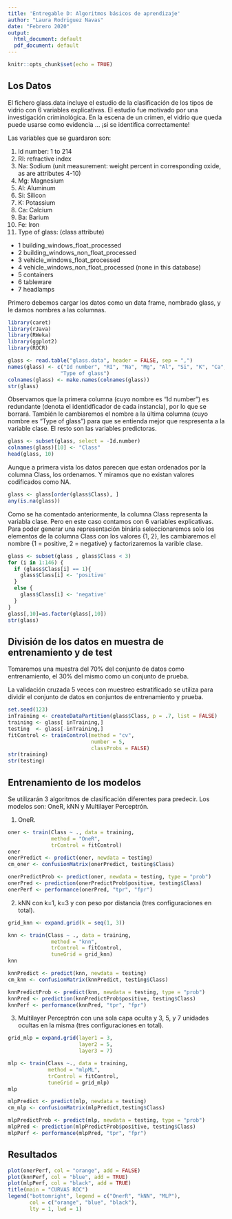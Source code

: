 ```yaml
---
title: 'Entregable D: Algoritmos básicos de aprendizaje'
author: "Laura Rodriguez Navas"
date: "Febrero 2020"
output:
  html_document: default
  pdf_document: default
---
```


```r
knitr::opts_chunk$set(echo = TRUE)
```

## Los Datos

El fichero glass.data incluye el estudio de la clasificación de los tipos de vidrio con 6 variables explicativas. El estudio fue motivado por una investigación criminológica. En la escena de un crimen, el vidrio que queda puede usarse como evidencia ... ¡si se identifica correctamente!

Las variables que se guardaron son:

1. Id number: 1 to 214 
2. RI: refractive index 
3. Na: Sodium (unit measurement: weight percent in corresponding oxide, as are attributes 4-10) 
4. Mg: Magnesium 
5. Al: Aluminum 
6. Si: Silicon 
7. K: Potassium 
8. Ca: Calcium 
9. Ba: Barium 
10. Fe: Iron 
11. Type of glass: (class attribute) 
- 1 building_windows_float_processed 
- 2 building_windows_non_float_processed 
- 3 vehicle_windows_float_processed 
- 4 vehicle_windows_non_float_processed (none in this database) 
- 5 containers 
- 6 tableware 
- 7 headlamps

Primero debemos cargar los datos como un data frame, nombrado glass, y le damos nombres a las columnas.

```r
library(caret)
library(rJava)
library(RWeka)
library(ggplot2)
library(ROCR)

glass <- read.table("glass.data", header = FALSE, sep = ",")
names(glass) <- c("Id number", "RI", "Na", "Mg", "Al", "Si", "K", "Ca", "Ba", "Fe",
                 "Type of glass")
colnames(glass) <- make.names(colnames(glass))
str(glass)
```

Observamos que la primera columna (cuyo nombre es "Id number") es redundante (denota el identidficador de cada instancia), por lo que se borrará. También le cambiaremos el nombre a la última columna (cuyo nombre es "Type of glass") para que se entienda mejor que respresenta a la variable clase. El resto son las variables predictoras.

```r
glass <- subset(glass, select = -Id.number)
colnames(glass)[10] <- "Class"
head(glass, 10)
```

Aunque a primera vista los datos parecen que estan ordenados por la columna Class, los ordenamos. Y miramos que no existan valores codificados como NA.

```r
glass <- glass[order(glass$Class), ]
any(is.na(glass))
```

Como se ha comentado anteriormente, la columna Class representa la variabla clase. Pero en este caso contamos con 6 variables explicativas. Para poder generar una representación binária seleccionaremos solo los elementos de la columna Class con los valores {1, 2}, les cambiaremos el nombre {1 = positive, 2 = negative} y factorizaremos la varible clase.

```r
glass <- subset(glass , glass$Class < 3)
for (i in 1:146) {
  if (glass$Class[i] == 1){
    glass$Class[i] <- 'positive'
  }
  else {
    glass$Class[i] <- 'negative'
  }
}
glass[,10]=as.factor(glass[,10])
str(glass)
```

## División de los datos en muestra de entrenamiento y de test

Tomaremos una muestra del 70% del conjunto de datos como entrenamiento, el 30% del mismo como un conjunto de prueba.

La validación cruzada 5 veces con muestreo estratificado se utiliza para dividir el conjunto de datos en conjuntos de entrenamiento y prueba. 

```r
set.seed(123)
inTraining <- createDataPartition(glass$Class, p = .7, list = FALSE)
training <- glass[ inTraining,]
testing  <- glass[-inTraining,]
fitControl <- trainControl(method = "cv", 
                           number = 5,
                           classProbs = FALSE)
str(training)
str(testing)
```

## Entrenamiento de los modelos

Se utilizarán 3 algoritmos de clasificación diferentes para predecir. Los modelos son: OneR, kNN y Multilayer Perceptrón.

1. OneR.

```r
oner <- train(Class ~ ., data = training,
              method = "OneR",
              trControl = fitControl)
oner
onerPredict <- predict(oner, newdata = testing)
cm_oner <- confusionMatrix(onerPredict, testing$Class)

onerPredictProb <- predict(oner, newdata = testing, type = "prob")
onerPred <- prediction(onerPredictProb$positive, testing$Class)
onerPerf <- performance(onerPred, "tpr", "fpr")
```

2. kNN con k=1, k=3 y con peso por distancia (tres configuraciones en total).

```r
grid_knn <- expand.grid(k = seq(1, 3))

knn <- train(Class ~ ., data = training,
              method = "knn",
              trControl = fitControl,
              tuneGrid = grid_knn)
knn

knnPredict <- predict(knn, newdata = testing)
cm_knn <- confusionMatrix(knnPredict, testing$Class)

knnPredictProb <- predict(knn, newdata = testing, type = "prob")
knnPred <- prediction(knnPredictProb$positive, testing$Class)
knnPerf <- performance(knnPred, "tpr", "fpr")
```

3. Multilayer Perceptrón con una sola capa oculta y 3, 5, y 7 unidades ocultas en la misma (tres configuraciones en total).

```r
grid_mlp = expand.grid(layer1 = 3,
                       layer2 = 5,
                       layer3 = 7)

mlp <- train(Class ~., data = training,
             method = "mlpML",
             trControl = fitControl,
             tuneGrid = grid_mlp)
mlp

mlpPredict <- predict(mlp, newdata = testing)
cm_mlp <- confusionMatrix(mlpPredict,testing$Class)

mlpPredictProb <- predict(mlp, newdata = testing, type = "prob")
mlpPred <- prediction(mlpPredictProb$positive, testing$Class)
mlpPerf <- performance(mlpPred, "tpr", "fpr")
```

## Resultados

```r
plot(onerPerf, col = "orange", add = FALSE)
plot(knnPerf, col = "blue", add = TRUE)
plot(mlpPerf, col = "black", add = TRUE)
title(main = "CURVAS ROC")
legend("bottomright", legend = c("OnerR", "kNN", "MLP"),
       col = c("orange", "blue", "black"),
       lty = 1, lwd = 1)
```